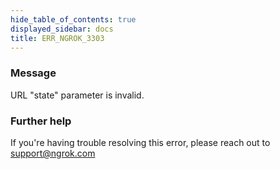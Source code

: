 ```yaml
---
hide_table_of_contents: true
displayed_sidebar: docs
title: ERR_NGROK_3303
---
```


### Message

URL "state" parameter is invalid.

<ErrorDetails />

### Further help

If you're having trouble resolving this error, please reach out to [support@ngrok.com](mailto:support@ngrok.com?subject=Help%20with%20ERR_NGROK_3303)
